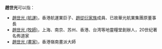'''趙世光'''可以指：
*[[趙世光_(航運)|趙世光 (航運)]]，香港航運業巨子、[[趙從衍家族|趙從衍家族]]成員、已故華光航業集團原董事長
*[[趙世光_(牧師)|趙世光 (牧師)]]，上海、南京、苏州、香港、台湾等地靈糧堂創辦人，20世纪著名佈道家
*[[趙世光_(畫家)|趙世光 (畫家)]]，香港嶺南畫派大師
{{disambig|S|cat=三字赵姓人名消歧义}}
